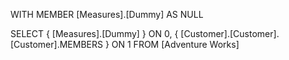 WITH
MEMBER [Measures].[Dummy] AS NULL

SELECT
   { [Measures].[Dummy] } ON 0,
   { [Customer].[Customer].[Customer].MEMBERS } ON 1
FROM
   [Adventure Works]

